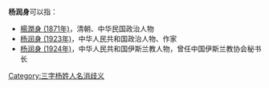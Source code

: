 '''杨润身'''可以指：
* [[楊潤身_(1871年)|楊潤身 (1871年)]]，清朝、中华民国政治人物
* [[杨润身_(1923年)|杨润身 (1923年)]]，中华人民共和国政治人物、作家
* [[杨润身_(1924年)|杨润身 (1924年)]]，中华人民共和国伊斯兰教人物，曾任中国伊斯兰教协会秘书长

{{disambig}}

[[Category:三字杨姓人名消歧义|Category:三字杨姓人名消歧义]]